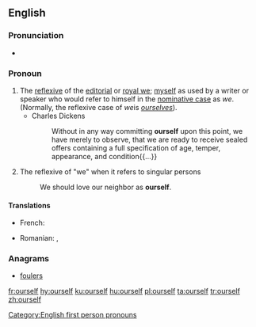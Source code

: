 ==English==

===Pronunciation===
* {{audio|en-us-ourself.ogg|Audio (US)|lang=en}}

===Pronoun===
{{en-pron}}

# The [[reflexive]] of the [[editorial we|editorial]] or [[royal we]]; [[myself]] as used by a writer or speaker who would refer to himself in the [[nominative case]] as ''we''. (Normally, the reflexive case of ''we ''is ''[[ourselves]]'').
#* Charles Dickens
#*: Without in any way committing '''ourself''' upon this point, we have merely to observe, that we are ready to receive sealed offers containing a full specification of age, temper, appearance, and condition{{...}}
#The reflexive of "we" when it refers to singular persons
#:We should love our neighbor as '''ourself'''.
====Translations====
{{trans-top|reflexive of editorial we}}
* French: {{t+|fr|nous-même}}
{{trans-mid}}
* Romanian: {{t|ro|înșine|m}}, {{t|ro|însene|f}}
{{trans-bottom}}

===Anagrams===
* [[foulers#English|foulers]]

[[Category:English first person pronouns]]

[[fr:ourself]]
[[hy:ourself]]
[[ku:ourself]]
[[hu:ourself]]
[[pl:ourself]]
[[ta:ourself]]
[[tr:ourself]]
[[zh:ourself]]
